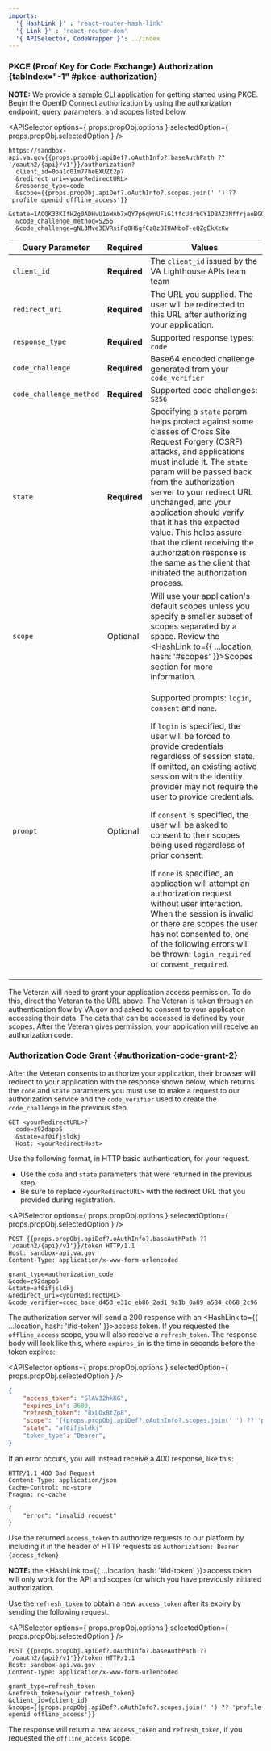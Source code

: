 ```yaml
---
imports:
  '{ HashLink }' : 'react-router-hash-link'
  '{ Link }' : 'react-router-dom'
  '{ APISelector, CodeWrapper }': ../index
---
```


### PKCE (Proof Key for Code Exchange) Authorization {tabIndex="-1" #pkce-authorization}

**NOTE:** We provide a [sample CLI application](https://github.com/department-of-veterans-affairs/vets-api-clients/tree/master/samples/oauth_pkce_cli) for getting started using PKCE.
Begin the OpenID Connect authorization by using the authorization endpoint, query parameters, and scopes listed below.

<APISelector options={ props.propObj.options } selectedOption={ props.propObj.selectedOption } />
<CodeWrapper>

```plaintext
https://sandbox-api.va.gov{{props.propObj.apiDef?.oAuthInfo?.baseAuthPath ?? '/oauth2/{api}/v1'}}/authorization?
  client_id=0oa1c01m77heEXUZt2p7
  &redirect_uri=<yourRedirectURL>
  &response_type=code
  &scope={{props.propObj.apiDef?.oAuthInfo?.scopes.join(' ') ?? 'profile openid offline_access'}}
  &state=1AOQK33KIfH2g0ADHvU1oWAb7xQY7p6qWnUFiG1ffcUdrbCY1DBAZ3NffrjaoBGQ
  &code_challenge_method=S256
  &code_challenge=gNL3Mve3EVRsiFq0H6gfCz8z8IUANboT-eQZgEkXzKw
```

</CodeWrapper>

| Query Parameter         | Required     | Values |
| ----------------------- | ------------ | ------ |
| `client_id`             | **Required** | The `client_id` issued by the VA Lighthouse APIs team team |
| `redirect_uri`          | **Required** | The URL you supplied. The user will be redirected to this URL after authorizing your application. |
| `response_type`         | **Required** | Supported response types: `code` |
| `code_challenge`        | **Required** | Base64 encoded challenge generated from your `code_verifier` |
| `code_challenge_method` | **Required** | Supported code challenges: `S256` |
| `state`                 | **Required** | Specifying a `state` param helps protect against some classes of Cross Site Request Forgery (CSRF) attacks, and applications must include it. The `state` param will be passed back from the authorization server to your redirect URL unchanged, and your application should verify that it has the expected value. This helps assure that the client receiving the authorization response is the same as the client that initiated the authorization process. |
| `scope`                 | Optional     | Will use your application's default scopes unless you specify a smaller subset of scopes separated by a space. Review the <HashLink to={{ ...location, hash: '#scopes' }}>Scopes section</HashLink> for more information. |
| `prompt`                | Optional     | <p>Supported prompts: `login`, `consent` and `none`.</p><p>If `login` is specified, the user will be forced to provide credentials regardless of session state. If omitted, an existing active session with the identity provider may not require the user to provide credentials.</p><p>If `consent` is specified, the user will be asked to consent to their scopes being used regardless of prior consent.</p><p>If `none` is specified, an application will attempt an authorization request without user interaction. When the session is invalid or there are scopes the user has not consented to, one of the following errors will be thrown: `login_required` or `consent_required`.</p> |

The Veteran will need to grant your application access permission. To do this, direct the Veteran to the URL above. The Veteran is taken through an authentication flow by VA.gov and asked to consent to your application accessing their data. The data that can be accessed is defined by your scopes. After the Veteran gives permission, your application will receive an authorization code.

### Authorization Code Grant {#authorization-code-grant-2}

After the Veteran consents to authorize your application, their browser will redirect to your application with the response shown below, which returns the `code` and `state` parameters you must use to make a request to our authorization service and the `code_verifier` used to create the `code_challenge` in the previous step.

<CodeWrapper>

```plaintext
GET <yourRedirectURL>?
  code=z92dapo5
  &state=af0ifjsldkj
  Host: <yourRedirectHost>
```

</CodeWrapper>

Use the following format, in HTTP basic authentication, for your request.

- Use the `code` and `state` parameters that were returned in the previous step.
- Be sure to replace `<yourRedirectURL>` with the redirect URL that you provided during registration.

<APISelector options={ props.propObj.options } selectedOption={ props.propObj.selectedOption } />
<CodeWrapper>

```http
POST {{props.propObj.apiDef?.oAuthInfo?.baseAuthPath ?? '/oauth2/{api}/v1'}}/token HTTP/1.1
Host: sandbox-api.va.gov
Content-Type: application/x-www-form-urlencoded

grant_type=authorization_code
&code=z92dapo5
&state=af0ifjsldkj
&redirect_uri=<yourRedirectURL>
&code_verifier=ccec_bace_d453_e31c_eb86_2ad1_9a1b_0a89_a584_c068_2c96
```

</CodeWrapper>

The authorization server will send a 200 response with an <HashLink to={{ ...location, hash: '#id-token' }}>access token</HashLink>. If you requested the `offline_access` scope, you will also receive a `refresh_token`. The response body will look like this, where `expires_in` is the time in seconds before the token expires:

<APISelector options={ props.propObj.options } selectedOption={ props.propObj.selectedOption } />
<CodeWrapper>

```json
{
    "access_token": "SlAV32hkKG",
    "expires_in": 3600,
    "refresh_token": "8xLOxBtZp8",
    "scope": "{{props.propObj.apiDef?.oAuthInfo?.scopes.join(' ') ?? 'profile openid offline_access'}}",
    "state": "af0ifjsldkj"
    "token_type": "Bearer",
}
```

</CodeWrapper>

If an error occurs, you will instead receive a 400 response, like this:

<CodeWrapper>

```http
HTTP/1.1 400 Bad Request
Content-Type: application/json
Cache-Control: no-store
Pragma: no-cache

{
    "error": "invalid_request"
}
```

</CodeWrapper>

Use the returned `access_token` to authorize requests to our platform by including it in the header of HTTP requests as `Authorization: Bearer {access_token}`.

**NOTE:** the <HashLink to={{ ...location, hash: '#id-token' }}>access token</HashLink> will only work for the API and scopes for which you have previously initiated authorization.

Use the `refresh_token` to obtain a new `access_token` after its expiry by sending the following request.

<APISelector options={ props.propObj.options } selectedOption={ props.propObj.selectedOption } />
<CodeWrapper>

```http
POST {{props.propObj.apiDef?.oAuthInfo?.baseAuthPath ?? '/oauth2/{api}/v1'}}/token HTTP/1.1
Host: sandbox-api.va.gov
Content-Type: application/x-www-form-urlencoded

grant_type=refresh_token
&refresh_token={your refresh_token}
&client_id={client_id}
&scope={{props.propObj.apiDef?.oAuthInfo?.scopes.join(' ') ?? 'profile openid offline_access'}}
```

</CodeWrapper>

The response will return a new `access_token` and `refresh_token`, if you requested the `offline_access` scope.
